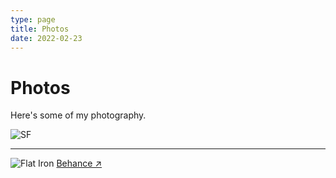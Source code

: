 ```yaml
---
type: page
title: Photos
date: 2022-02-23
---
```


# Photos

Here's some of my photography.


<Image
  src="/images/A421364E-489D-4855-BE59-4BF1E2341254_1_201_a.jpeg"
  alt="SF"
  width={1125}
  height={633}
  priority
  className="next-image"
/>


---


<Image
  src="/images/91A98E70-F9F1-4E45-94E7-8C7A28B88519_1_201_a.jpeg"
  alt="Flat Iron"
  width={1125}
  height={1688}
  priority
  className="next-image"
/>
[Behance ↗ ](https://www.behance.net/gallery/93052689/OAKLAND-NOIR)
